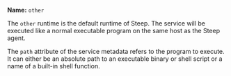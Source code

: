 **Name:** `other`

The `other` runtime is the default runtime of Steep. The service will be
executed like a normal executable program on the same host as the Steep agent.

The `path` attribute of the service metadata refers to the program to execute.
It can either be an absolute path to an executable binary or shell script
or a name of a built-in shell function.
